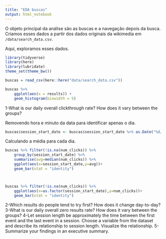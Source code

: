 ```yaml
---
title: "EDA buscas"
output: html_notebook
---
```


O objeto principal da análise são as buscas e a navegação depois da busca. Criamos esses dados a partir dos dados originais da wikimedia em `/data/search_data.csv`. 

Aqui, exploramos esses dados. 

```r
library(tidyverse)
library(here)
library(lubridate)
theme_set(theme_bw())
```

```r
buscas = read_csv(here::here("data/search_data.csv"))
```

```r
buscas %>% 
    ggplot(aes(x = results)) + 
    geom_histogram(binwidth = 5)
```



1-What is our daily overall clickthrough rate? How does it vary between the groups?

Removendo hora e minuto da data para identificar apenas o dia.

```r
buscas$session_start_date <- buscas$session_start_date %>% as.Date("%d/%m/%Y")
```

Calculando a média para cada dia.
```r
buscas %>% filter(!is.na(num_clicks)) %>% 
    group_by(session_start_date) %>%  
    summarise(avg=median(num_clicks)) %>% 
    ggplot(aes(x=session_start_date,y=avg))+
    geom_bar(stat = "identity")



buscas %>% filter(!is.na(num_clicks)) %>% 
    ggplot(aes(x=as.factor(session_start_date),y=num_clicks))+
    geom_bar(stat = "identity")
```

2-Which results do people tend to try first? How does it change day-to-day?
3-What is our daily overall zero results rate? How does it vary between the groups?
4-Let session length be approximately the time between the first event and the last event in a session. Choose a variable from the dataset and describe its relationship to session length. Visualize the relationship.
5-Summarize your findings in an executive summary.
